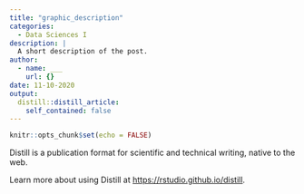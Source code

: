 ```yaml
---
title: "graphic_description"
categories: 
  - Data Sciences I
description: |
  A short description of the post.
author:
  - name: ___
    url: {}
date: 11-10-2020
output:
  distill::distill_article:
    self_contained: false
---
```


```r
knitr::opts_chunk$set(echo = FALSE)
```

Distill is a publication format for scientific and technical writing, native to the web.

Learn more about using Distill at <https://rstudio.github.io/distill>.

